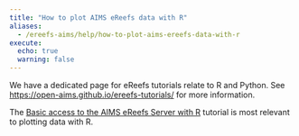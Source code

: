 ```yaml
---
title: "How to plot AIMS eReefs data with R"
aliases:
  - /ereefs-aims/help/how-to-plot-aims-ereefs-data-with-r
execute:
  echo: true
  warning: false
---
```


We have a dedicated page for eReefs tutorials relate to R and Python. See [https://open-aims.github.io/ereefs-tutorials/](https://open-aims.github.io/ereefs-tutorials/) for more information.

The [Basic access to the AIMS eReefs Server with R](https://open-aims.github.io/ereefs-tutorials/tutorials/r/access-ereefs-data-server/basic-server-access/basic_server_access_r.html) tutorial is most relevant to plotting data with R.
